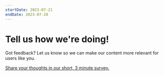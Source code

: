 ```yaml
---
startDate: 2023-07-21
endDate: 2023-07-28
---
```


# Tell us how we're doing!

Got feedback? Let us know so we can make our content more relevant for users like you.

[Share your thoughts in our short, 3 minute survey.](https://docs.google.com/forms/d/e/1FAIpQLSfOXaw1-YKkDRMUoLSpmHEo1y2NJa9BSCbM47k3Hw9h9NZi3g/viewform?usp=sf_link)